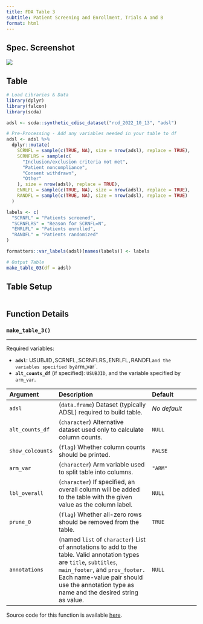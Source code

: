 ```yaml
---
title: FDA Table 3
subtitle: Patient Screening and Enrollment, Trials A and B
format: html
---
```


::: panel-tabset
## Spec. Screenshot

![](../assets/images/screenshots/table_03.png){fig-align="center"}

## Table

```r
# Load Libraries & Data
library(dplyr)
library(falcon)
library(scda)

adsl <- scda::synthetic_cdisc_dataset("rcd_2022_10_13", "adsl")

# Pre-Processing - Add any variables needed in your table to df
adsl <- adsl %>%
  dplyr::mutate(
    SCRNFL = sample(c(TRUE, NA), size = nrow(adsl), replace = TRUE),
    SCRNFLRS = sample(c(
      "Inclusion/exclusion criteria not met",
      "Patient noncompliance",
      "Consent withdrawn",
      "Other"
    ), size = nrow(adsl), replace = TRUE),
    ENRLFL = sample(c(TRUE, NA), size = nrow(adsl), replace = TRUE),
    RANDFL = sample(c(TRUE, NA), size = nrow(adsl), replace = TRUE)
  )

labels <- c(
  "SCRNFL" = "Patients screened",
  "SCRNFLRS" = "Reason for SCRNFL=N",
  "ENRLFL" = "Patients enrolled",
  "RANDFL" = "Patients randomized"
)

formatters::var_labels(adsl)[names(labels)] <- labels

# Output Table
make_table_03(df = adsl)
```

## Table Setup

```r
```

## Function Details

### `make_table_3()`

------------------------------------------------------------------------

Required variables:

-   **`adsl`**: USUBJID`,`SCRNFL`,`SCRNFLRS`,`ENRLFL`,`RANDFL`and the variables specified by`arm_var`.
-   **`alt_counts_df`** (if specified): `USUBJID`, and the variable specified by `arm_var`.

| Argument         | Description                                                                                                                                                                                                                                            | Default      |
|:-----------------|:----------------------------------|:-----------------|
| `adsl`           | (`data.frame`) Dataset (typically ADSL) required to build table.                                                                                                                                                                                       | *No default* |
| `alt_counts_df`  | (`character`) Alternative dataset used only to calculate column counts.                                                                                                                                                                                | `NULL`       |
| `show_colcounts` | (`flag`) Whether column counts should be printed.                                                                                                                                                                                                      | `FALSE`      |
| `arm_var`        | (`character`) Arm variable used to split table into columns.                                                                                                                                                                                           | `"ARM"`      |
| `lbl_overall`    | (`character`) If specified, an overall column will be added to the table with the given value as the column label.                                                                                                                                     | `NULL`       |
| `prune_0`        | (`flag`) Whether all-zero rows should be removed from the table.                                                                                                                                                                                       | `TRUE`       |
| `annotations`    | (named `list` of `character`) List of annotations to add to the table. Valid annotation types are `title`, `subtitles`, `main_footer`, and `prov_footer.` Each name-value pair should use the annotation type as name and the desired string as value. | `NULL`     |

Source code for this function is available [here](https://github.com/pharmaverse/falcon/blob/main/R/fda-table_03.R).
:::

